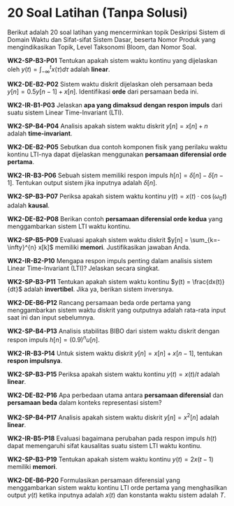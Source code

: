 # 20 Soal Latihan (Tanpa Solusi)

Berikut adalah 20 soal latihan yang mencerminkan topik Deskripsi Sistem di Domain Waktu dan Sifat-sifat Sistem Dasar, beserta Nomor Produk yang mengindikasikan Topik, Level Taksonomi Bloom, dan Nomor Soal.

**WK2-SP-B3-P01** Tentukan apakah sistem waktu kontinu yang dijelaskan oleh $y(t) = \int_{-\infty}^{t} x(\tau) d\tau$ adalah **linear**.

**WK2-DE-B2-P02** Sistem waktu diskrit dijelaskan oleh persamaan beda $y[n] = 0.5y[n-1] + x[n]$. Identifikasi **orde** dari persamaan beda ini.

**WK2-IR-B1-P03** Jelaskan **apa yang dimaksud dengan respon impuls** dari suatu sistem Linear Time-Invariant (LTI).

**WK2-SP-B4-P04** Analisis apakah sistem waktu diskrit $y[n] = x[n] + n$ adalah **time-invariant**.

**WK2-DE-B2-P05** Sebutkan dua contoh komponen fisik yang perilaku waktu kontinu LTI-nya dapat dijelaskan menggunakan **persamaan diferensial orde pertama**.

**WK2-IR-B3-P06** Sebuah sistem memiliki respon impuls $h[n] = \delta[n] - \delta[n-1]$. Tentukan output sistem jika inputnya adalah $\delta[n]$.

**WK2-SP-B3-P07** Periksa apakah sistem waktu kontinu $y(t) = x(t) \cdot \cos(\omega_0 t)$ adalah **kausal**.

**WK2-DE-B2-P08** Berikan contoh **persamaan diferensial orde kedua** yang menggambarkan sistem LTI waktu kontinu.

**WK2-SP-B5-P09** Evaluasi apakah sistem waktu diskrit $y[n] = \sum_{k=-\infty}^{n} x[k]$ memiliki **memori**. Justifikasikan jawaban Anda.

**WK2-IR-B2-P10** Mengapa respon impuls penting dalam analisis sistem Linear Time-Invariant (LTI)? Jelaskan secara singkat.

**WK2-SP-B3-P11** Tentukan apakah sistem waktu kontinu $y(t) = \frac{dx(t)}{dt}$ adalah **invertibel**. Jika ya, berikan sistem inversnya.

**WK2-DE-B6-P12** Rancang persamaan beda orde pertama yang menggambarkan sistem waktu diskrit yang outputnya adalah rata-rata input saat ini dan input sebelumnya.

**WK2-SP-B4-P13** Analisis stabilitas BIBO dari sistem waktu diskrit dengan respon impuls $h[n] = (0.9)^n u[n]$.

**WK2-IR-B3-P14** Untuk sistem waktu diskrit $y[n] = x[n] + x[n-1]$, tentukan **respon impulsnya**.

**WK2-SP-B3-P15** Periksa apakah sistem waktu kontinu $y(t) = x(t)/t$ adalah **linear**.

**WK2-DE-B2-P16** Apa perbedaan utama antara **persamaan diferensial** dan **persamaan beda** dalam konteks representasi sistem?

**WK2-SP-B4-P17** Analisis apakah sistem waktu diskrit $y[n] = x^2[n]$ adalah **linear**.

**WK2-IR-B5-P18** Evaluasi bagaimana perubahan pada respon impuls $h(t)$ dapat memengaruhi sifat kausalitas suatu sistem LTI waktu kontinu.

**WK2-SP-B3-P19** Tentukan apakah sistem waktu kontinu $y(t) = 2x(t-1)$ memiliki **memori**.

**WK2-DE-B6-P20** Formulasikan persamaan diferensial yang menggambarkan sistem waktu kontinu LTI orde pertama yang menghasilkan output $y(t)$ ketika inputnya adalah $x(t)$ dan konstanta waktu sistem adalah $T$.

